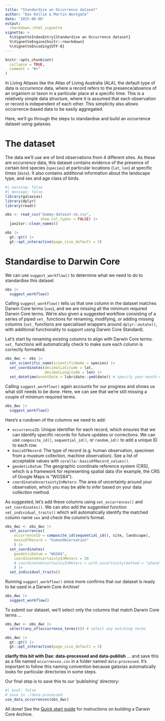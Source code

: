 ```yaml
---
title: "Standardise an Occurrence dataset"
author: "Dax Kellie & Martin Westgate"
date: '2025-06-06'
output:
  rmarkdown::html_vignette
vignette: >
  %\VignetteIndexEntry{Standardise an Occurrence dataset}
  %\VignetteEngine{knitr::rmarkdown}
  %\VignetteEncoding{UTF-8}
---
```


```r
knitr::opts_chunk$set(
  collapse = TRUE,
  comment = "#>"
)
```

In Living Atlases like the Atlas of Living Australia (ALA), the default type of data is *occurrence* data, where a record refers to the presence/absence of an organism or taxon in a particular place at a specific time. This is a relatively simple data structure, where it is assumed that each observation or record is independent of each other. This simplicity also allows occurrence-based data to be easily aggregated. 

Here, we'll go through the steps to standardise and build an occurrence dataset using galaxias. 

# The dataset

The data we'll use are of bird observations from 4 different sites. As these are *occurrence* data, this dataset contains evidence of the presence of certain bird species (`species`) at particular locations (`lat`, `lon`) at specific times (`date`). It also contains additional information about the landscape type, and sex and age class of birds.  

```r
#| warning: false
#| message: false
library(galaxias)
library(dplyr)
library(readr)

obs <- read_csv("dummy-dataset-sb.csv",
                show_col_types = FALSE) |>
  janitor::clean_names()

obs |> 
  gt::gt() |>
  gt::opt_interactive(page_size_default = 5)
```

# Standardise to Darwin Core

We can use `suggest_workflow()` to determine what we need to do to standardise this dataset. 

```r
obs |>
  suggest_workflow()
```

Calling `suggest_workflow()` tells us that one column in the dataset matches Darwin Core terms (`sex`), and we are missing all the minimum required Darwin Core terms. We're also given a suggested workflow consisting of a series of piped `set_` functions for renaming, modifying, or adding missing columns (`set_` functions are specialised wrappers around `dplyr::mutate()`, with additional functionality to support using Darwin Core Standard). 

Let's start by renaming existing columns to align with Darwin Core terms. `set_` functions will automatically check to make sure each column is correctly formatted.

```r
obs_dwc <- obs |>
  set_scientific_name(scientificName = species) |>
  set_coordinates(decimalLatitude = lat,
                  decimalLongitude = lon) |>
  set_datetime(eventDate = lubridate::ymd(date)) # specify year-month-day format
```

Calling `suggest_workflow()` again accounts for our progress and shows us what still needs to be done. Here, we can see that we're still missing a couple of minimum required terms.  

```r
obs_dwc |>
  suggest_workflow()
```

Here's a rundown of the columns we need to add:

  *  `occurrenceID`: Unique identifier for each record, which ensures that we can identify specific records for future updates or corrections. We can use `composite_id()`, `sequential_id()`, or `random_id()` to add a unique ID to each row.
  *  `basisOfRecord`: The type of record (e.g. human observation, specimen from a museum collection, machine observation). See a list of acceptable values with `corella::basisOfRecord_values()`.
  *  `geodeticDatum`: The geographic coordinate reference system (CRS), which is a framework for representing spatial data (for example, the CRS of Google Maps is "WGS84").
  *  `coordinateUncertaintyInMeters`: The area of uncertainty around your observation, which you may be able to infer based on your data collection method.
  
<!-- or you can use `with_uncertainty()` to provide a default value based on the method used -->

As suggested, let's add these columns using `set_occurrences()` and `set_coordinates()`. We can also add the suggested function `set_individual_traits()` which will automatically identify the matched column name `sex` and check the column's format.

```r
obs_dwc <- obs_dwc |>
  set_occurrences(
    occurrenceID = composite_id(sequential_id(), site, landscape),
    basisOfRecord = "humanObservation"
    ) |>
  set_coordinates(
    geodeticDatum = "WGS84",
    coordinateUncertaintyInMeters = 30
    # coordinateUncertaintyInMeters = with_uncertainty(method = "phone")
    ) |>
  set_individual_traits()
```

Running `suggest_workflow()` once more confirms that our dataset is ready to be used in a Darwin Core Archive!

```r
obs_dwc |>
  suggest_workflow()
```

To submit our dataset, we'll select only the columns that match Darwin Core terms ... 

```r
obs_dwc <- obs_dwc |>
  select(any_of(occurrence_terms())) # select any matching terms

obs_dwc |>
  gt::gt() |>
  gt::opt_interactive(page_size_default = 5)
```

**clarify this bit with Dax: data-processed and data-publish**
... and save this as a file named `occurrences.csv` in a folder named `data-processed`. It's important to follow this naming convention because galaxias automatically looks for particular directories in some steps. 

Our final step is to save this to our 'publishing' directory:

```r
#| eval: false
# Save in ./data-processed
use_data_occurrences(obs_dwc)
```

All done! See the [Quick start guide](quick_start_guide.html) for instructions on building a Darwin Core Archive.
